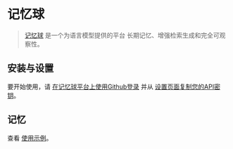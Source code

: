 # 记忆球

> [记忆球](https://remembrall.dev/) 是一个为语言模型提供的平台
> 长期记忆、增强检索生成和完全可观察性。
 
## 安装与设置

要开始使用，请 [在记忆球平台上使用Github登录](https://remembrall.dev/login)
并从 [设置页面复制您的API密钥](https://remembrall.dev/dashboard/settings)。


## 记忆

查看 [使用示例](/docs/integrations/memory/remembrall)。

